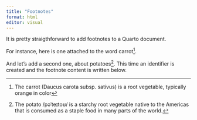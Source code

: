 ```yaml
---
title: "Footnotes"
format: html
editor: visual
---
```


It is pretty straigthforward to add footnotes to a Quarto document.

For instance, here is one attached to the word carrot^[The carrot (Daucus carota subsp. sativus) is a root vegetable, typically orange in color]. 

And let's add a second one, about potatoes[^potatoNote]. This time an identifier is created and the footnote content is written below.

[^potatoNote]: The potato /pəˈteɪtoʊ/ is a starchy root vegetable native to the Americas that is consumed as a staple food in many parts of the world.
